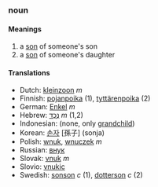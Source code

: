 ===noun===
====Meanings====
#a [[son]] of someone's son
#a [[son]] of someone's daughter
====Translations====
*Dutch: [[kleinzoon]] ''m''
*Finnish: [[pojanpoika]] (1), [[tyttärenpoika]] (2)
*German: [[Enkel]] ''m''
*Hebrew: [[נֶכֶד]] ''m'' (1,2)
*Indonesian: (none, only [[grandchild]])
*Korean: [[손자]] [孫子] (sonja)
*Polish: [[wnuk]], [[wnuczek]] ''m''
*Russian: [[внук]]
*Slovak: [[vnuk#Slovak|vnuk]] ''m''
*Slovio: [[vnukic]]
*Swedish: [[sonson]] ''c'' (1), [[dotterson]] ''c'' (2)